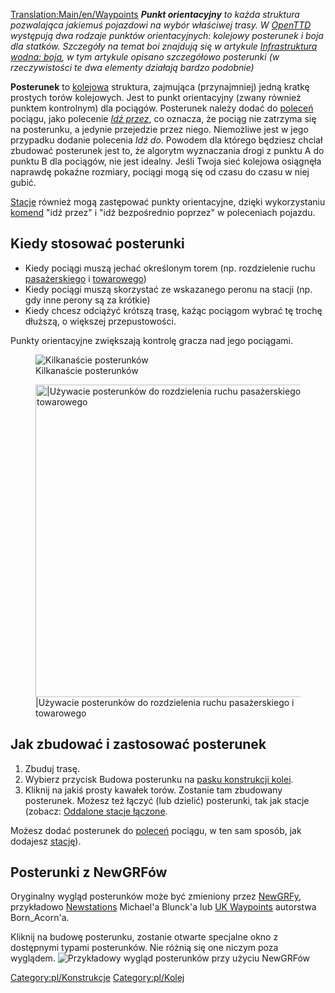 [[Translation:Main/en/Waypoints]]{{en/-}}
'''''Punkt orientacyjny''' to każda struktura pozwalająca jakiemuś pojazdowi na wybór właściwej trasy. W [[Main/pl/OpenTTD|OpenTTD]] występują dwa rodzaje punktów orientacyjnych: kolejowy posterunek i boja dla statków. Szczegóły na temat boi znajdują się w artykule [[Main/en/Infrastruktura wodna/Pl#Boja|Infrastruktura wodna: boja]], w tym artykule opisano szczegółowo posterunki (w rzeczywistości te dwa elementy działają bardzo podobnie)''

'''Posterunek''' to [[Main/pl/Kolej|kolejowa]] struktura, zajmująca (przynajmniej) jedną kratkę prostych torów kolejowych. Jest to punkt orientacyjny (zwany również punktem kontrolnym) dla pociągów. Posterunek należy dodać do [[Main/pl/Polecenia|poleceń]] pociągu, jako polecenie [[Main/en/Polecenia/Pl#Opcje postoju|''Idź przez'']], co oznacza, że pociąg nie zatrzyma się na posterunku, a jedynie przejedzie przez niego. Niemożliwe jest w jego przypadku dodanie polecenia ''Idź do''. Powodem dla którego będziesz chciał zbudować posterunek jest to, że algorytm wyznaczania drogi z punktu A do punktu B dla pociągów, nie jest idealny. Jeśli Twoja sieć kolejowa osiągnęła naprawdę pokaźne rozmiary, pociągi mogą się od czasu do czasu w niej gubić.

[[Main/pl/Stacja|Stacje]] również mogą zastępować punkty orientacyjne, dzięki wykorzystaniu [[Main/en/Polecenia/Pl#Opcje postoju|komend]] "idź przez" i "idź bezpośrednio poprzez" w poleceniach pojazdu.

==Kiedy stosować posterunki==
* Kiedy pociągi muszą jechać określonym torem (np. rozdzielenie ruchu [[Main/pl/Pasażerowie|pasażerskiego]] i [[Main/pl/Ładunek|towarowego]])
* Kiedy pociągi muszą skorzystać ze wskazanego peronu na stacji (np. gdy inne perony są za krótkie)
* Kiedy chcesz odciążyć krótszą trasę, każąc pociągom wybrać tę trochę dłuższą, o większej przepustowości.

Punkty orientacyjne zwiększają kontrolę gracza nad jego pociągami.

[[File:en/Checkpoints.png|center|frame|Kilkanaście posterunków]]

[[File:en/waypoints.png|center|thumb|500px||Używacie posterunków do rozdzielenia ruchu pasażerskiego i towarowego]]

==Jak zbudować i zastosować posterunek==

# Zbuduj trasę.
# Wybierz przycisk Budowa posterunku na [[Main/en/Konstrukcje kolejowe#Pasek konstrukcji|pasku konstrukcji kolei]].
# Kliknij na jakiś prosty kawałek torów. Zostanie tam zbudowany posterunek. Możesz też łączyć (lub dzielić) posterunki, tak jak stacje (zobacz: [[Main/pl/Oddalone stacje łączone|Oddalone stacje łączone]].

Możesz dodać posterunek do [[Main/pl/Polecenia|poleceń]] pociągu, w ten sam sposób, jak dodajesz [[Main/pl/Stacja|stację]]).

==Posterunki z NewGRFów==
Oryginalny wygląd posterunków może być zmieniony przez [[Main/pl/NewGRF|NewGRFy]], przykładowo [http://grfcrawler.tt-forums.net/details.php?do=details&id=13 Newstations] Michael'a Blunck'a lub [http://grfcrawler.tt-forums.net/details.php?do=details&id=104 UK Waypoints] autorstwa Born_Acorn'a.

Kliknij na budowę posterunku, zostanie otwarte specjalne okno z dostępnymi typami posterunków. Nie różnią się one niczym poza wyglądem.
[[File:en/Newgrfwayp.png|center|frame|Przykładowy wygląd posterunków przy użyciu NewGRFów]]

[[Category:pl/Konstrukcje]]
[[Category:pl/Kolej]]